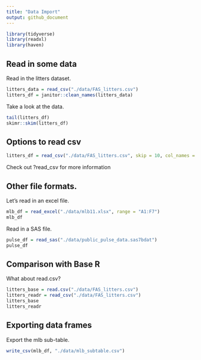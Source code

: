 ```yaml
---
title: "Data Import"
output: github_document
---
```


```r
library(tidyverse)
library(readxl)
library(haven)
```

## Read in some data

Read in the litters dataset.

```r
litters_data = read_csv("./data/FAS_litters.csv")
litters_df = janitor::clean_names(litters_data)
```

Take a look at the data.

```r
tail(litters_df)
skimr::skim(litters_df)
```

## Options to read csv

```r
litters_df = read_csv("./data/FAS_litters.csv", skip = 10, col_names = FALSE)
```

Check out ?read_csv for more information

## Other file formats.

Let's read in an excel file.

```r
mlb_df = read_excel("./data/mlb11.xlsx", range = "A1:F7")
mlb_df
```

Read in a SAS file.

```r
pulse_df = read_sas("./data/public_pulse_data.sas7bdat")
pulse_df
```

## Comparison with Base R

What about read.csv?

```r
litters_base = read.csv("./data/FAS_litters.csv")
litters_readr = read_csv("./data/FAS_litters.csv")
litters_base
litters_readr
```

## Exporting data frames

Export the mlb sub-table.

```r
write_csv(mlb_df, "./data/mlb_subtable.csv")
```
